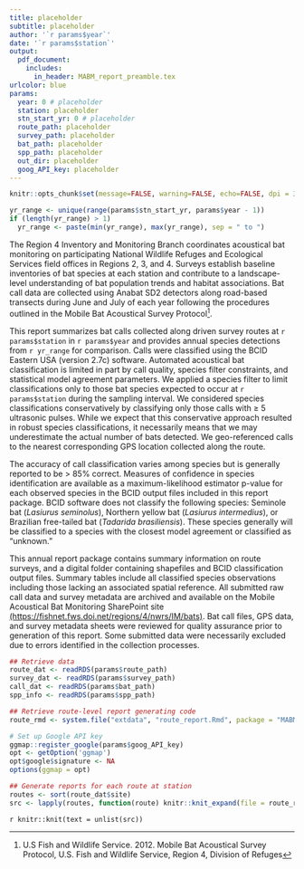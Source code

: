 ```yaml
---
title: placeholder 
subtitle: placeholder
author: '`r params$year`'
date: '`r params$station`'
output: 
  pdf_document:
    includes:
      in_header: MABM_report_preamble.tex
urlcolor: blue
params:
  year: 0 # placeholder 
  station: placeholder
  stn_start_yr: 0 # placeholder
  route_path: placeholder
  survey_path: placeholder
  bat_path: placeholder
  spp_path: placeholder
  out_dir: placeholder
  goog_API_key: placeholder
---
```


```r
knitr::opts_chunk$set(message=FALSE, warning=FALSE, echo=FALSE, dpi = 300)

yr_range <- unique(range(params$stn_start_yr, params$year - 1))
if (length(yr_range) > 1)
  yr_range <- paste(min(yr_range), max(yr_range), sep = " to ")
```

The Region 4 Inventory and Monitoring Branch coordinates acoustical bat monitoring on participating National Wildlife Refuges and Ecological Services field offices in Regions 2, 3, and 4. Surveys establish baseline inventories of bat species at each station and contribute to a landscape-level understanding of bat population trends and habitat associations. Bat call data are collected using Anabat SD2 detectors along road-based transects during June and July of each year following the procedures outlined in the Mobile Bat Acoustical Survey Protocol^[U.S Fish and Wildlife Service. 2012. Mobile Bat Acoustical Survey Protocol, U.S. Fish and Wildlife Service, Region 4, Division of Refuges].

This report summarizes bat calls collected along driven survey routes at `r params$station` in `r params$year` and provides annual species detections from `r yr_range` for comparison. Calls were classified using the BCID Eastern USA (version 2.7c) software.  Automated acoustical bat classification is limited in part by call quality, species filter constraints, and statistical model agreement parameters. We applied a species filter to limit classifications only to those bat species expected to occur at `r params$station` during the sampling interval. We considered species classifications conservatively by classifying only those calls with $\geq$ 5 ultrasonic pulses.  While we expect that this conservative approach resulted in robust species classifications, it necessarily means that we may underestimate the actual number of bats detected.  We geo-referenced calls to the nearest corresponding GPS location collected along the route. 

The accuracy of call classification varies among species but is generally reported to be > 85% correct. Measures of confidence in species identification are available as a maximum-likelihood estimator p-value for each observed species in the BCID output files included in this report package. BCID software does not classify the following species: Seminole bat (*Lasiurus seminolus*), Northern yellow bat (*Lasiurus intermedius*), or Brazilian free-tailed bat (*Tadarida brasiliensis*). These species generally will be classified to a species with the closest model agreement or classified as "unknown." 

This annual report package contains summary information on route surveys, and a digital folder containing shapefiles and BCID classification output files. Summary tables include all classified species observations including those lacking an associated spatial reference.  All submitted raw call data and survey metadata are archived and available on the Mobile Acoustical Bat Monitoring SharePoint site [(https://fishnet.fws.doi.net/regions/4/nwrs/IM/bats)](https://fishnet.fws.doi.net/regions/4/nwrs/IM/bats). Bat call files, GPS data, and survey metadata sheets were reviewed for quality assurance prior to generation of this report. Some submitted data were necessarily excluded due to errors identified in the collection processes. 

\clearpage

```r
## Retrieve data
route_dat <- readRDS(params$route_path)
survey_dat <- readRDS(params$survey_path)
call_dat <- readRDS(params$bat_path)
spp_info <- readRDS(params$spp_path)

## Retrieve route-level report generating code
route_rmd <- system.file("extdata", "route_report.Rmd", package = "MABMreportr")

# Set up Google API key
ggmap::register_google(params$goog_API_key)
opt <- getOption('ggmap')
opt$google$signature <- NA
options(ggmap = opt)

## Generate reports for each route at station
routes <- sort(route_dat$site)
src <- lapply(routes, function(route) knitr::knit_expand(file = route_rmd))
```

`r knitr::knit(text = unlist(src))`
